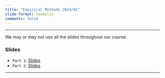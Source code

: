 ```yaml
---
title: "Empirical Methods 2024/02"
slide-format: revealjs
comments: false
---
```


___

::: {.callout-important}
We may or may not use all the slides throughout our course.
:::


###  Slides

-   `Part 1`: [Slides](part_1.qmd) 
-   `Part 2`: [Slides](part_2.qmd) 


___